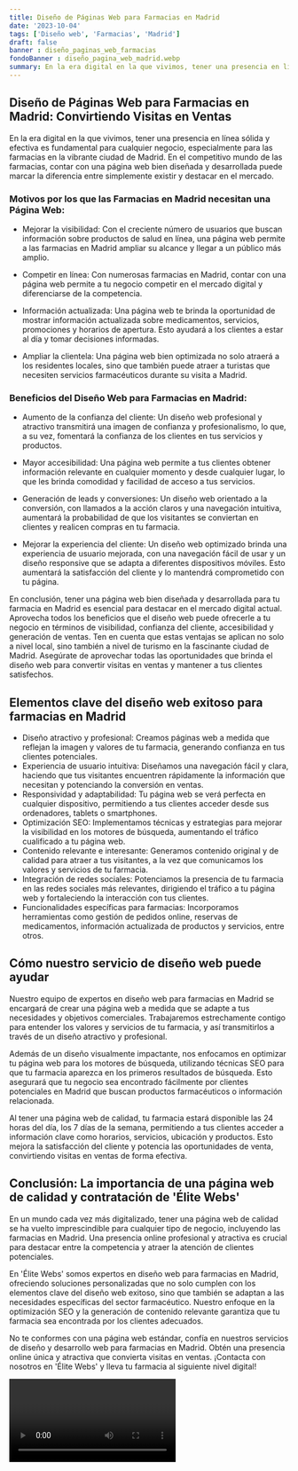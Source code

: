 ```yaml
---
title: Diseño de Páginas Web para Farmacias en Madrid
date: '2023-10-04'
tags: ['Diseño web', 'Farmacias', 'Madrid']
draft: false
banner : diseño_paginas_web_farmacias
fondoBanner : diseño_pagina_web_madrid.webp
summary: En la era digital en la que vivimos, tener una presencia en línea sólida y efectiva es fundamental para cualquier negocio, especialmente para las farmacias en la vibrante ciudad de Madrid. En el competitivo mundo de las farmacias, contar con una página web bien diseñada y desarrollada puede marcar la diferencia entre simplemente existir y destacar en el mercado.
---
```


## Diseño de Páginas Web para Farmacias en Madrid: Convirtiendo Visitas en Ventas

En la era digital en la que vivimos, tener una presencia en línea sólida y efectiva es fundamental para cualquier negocio, especialmente para las farmacias en la vibrante ciudad de Madrid. En el competitivo mundo de las farmacias, contar con una página web bien diseñada y desarrollada puede marcar la diferencia entre simplemente existir y destacar en el mercado.

### Motivos por los que las Farmacias en Madrid necesitan una Página Web:

- Mejorar la visibilidad: Con el creciente número de usuarios que buscan información sobre productos de salud en línea, una página web permite a las farmacias en Madrid ampliar su alcance y llegar a un público más amplio.

- Competir en línea: Con numerosas farmacias en Madrid, contar con una página web permite a tu negocio competir en el mercado digital y diferenciarse de la competencia. 

- Información actualizada: Una página web te brinda la oportunidad de mostrar información actualizada sobre medicamentos, servicios, promociones y horarios de apertura. Esto ayudará a los clientes a estar al día y tomar decisiones informadas.

- Ampliar la clientela: Una página web bien optimizada no solo atraerá a los residentes locales, sino que también puede atraer a turistas que necesiten servicios farmacéuticos durante su visita a Madrid.

### Beneficios del Diseño Web para Farmacias en Madrid:

- Aumento de la confianza del cliente: Un diseño web profesional y atractivo transmitirá una imagen de confianza y profesionalismo, lo que, a su vez, fomentará la confianza de los clientes en tus servicios y productos.

- Mayor accesibilidad: Una página web permite a tus clientes obtener información relevante en cualquier momento y desde cualquier lugar, lo que les brinda comodidad y facilidad de acceso a tus servicios.

- Generación de leads y conversiones: Un diseño web orientado a la conversión, con llamados a la acción claros y una navegación intuitiva, aumentará la probabilidad de que los visitantes se conviertan en clientes y realicen compras en tu farmacia.

- Mejorar la experiencia del cliente: Un diseño web optimizado brinda una experiencia de usuario mejorada, con una navegación fácil de usar y un diseño responsive que se adapta a diferentes dispositivos móviles. Esto aumentará la satisfacción del cliente y lo mantendrá comprometido con tu página.

En conclusión, tener una página web bien diseñada y desarrollada para tu farmacia en Madrid es esencial para destacar en el mercado digital actual. Aprovecha todos los beneficios que el diseño web puede ofrecerle a tu negocio en términos de visibilidad, confianza del cliente, accesibilidad y generación de ventas. Ten en cuenta que estas ventajas se aplican no solo a nivel local, sino también a nivel de turismo en la fascinante ciudad de Madrid. Asegúrate de aprovechar todas las oportunidades que brinda el diseño web para convertir visitas en ventas y mantener a tus clientes satisfechos.

<GifSeo />

<Cta />

## Elementos clave del diseño web exitoso para farmacias en Madrid

- Diseño atractivo y profesional: Creamos páginas web a medida que reflejan la imagen y valores de tu farmacia, generando confianza en tus clientes potenciales.
- Experiencia de usuario intuitiva: Diseñamos una navegación fácil y clara, haciendo que tus visitantes encuentren rápidamente la información que necesitan y potenciando la conversión en ventas.
- Responsividad y adaptabilidad: Tu página web se verá perfecta en cualquier dispositivo, permitiendo a tus clientes acceder desde sus ordenadores, tablets o smartphones.
- Optimización SEO: Implementamos técnicas y estrategias para mejorar la visibilidad en los motores de búsqueda, aumentando el tráfico cualificado a tu página web.
- Contenido relevante e interesante: Generamos contenido original y de calidad para atraer a tus visitantes, a la vez que comunicamos los valores y servicios de tu farmacia.
- Integración de redes sociales: Potenciamos la presencia de tu farmacia en las redes sociales más relevantes, dirigiendo el tráfico a tu página web y fortaleciendo la interacción con tus clientes.
- Funcionalidades específicas para farmacias: Incorporamos herramientas como gestión de pedidos online, reservas de medicamentos, información actualizada de productos y servicios, entre otros.

## Cómo nuestro servicio de diseño web puede ayudar

Nuestro equipo de expertos en diseño web para farmacias en Madrid se encargará de crear una página web a medida que se adapte a tus necesidades y objetivos comerciales. Trabajaremos estrechamente contigo para entender los valores y servicios de tu farmacia, y así transmitirlos a través de un diseño atractivo y profesional.

Además de un diseño visualmente impactante, nos enfocamos en optimizar tu página web para los motores de búsqueda, utilizando técnicas SEO para que tu farmacia aparezca en los primeros resultados de búsqueda. Esto asegurará que tu negocio sea encontrado fácilmente por clientes potenciales en Madrid que buscan productos farmacéuticos o información relacionada.

Al tener una página web de calidad, tu farmacia estará disponible las 24 horas del día, los 7 días de la semana, permitiendo a tus clientes acceder a información clave como horarios, servicios, ubicación y productos. Esto mejora la satisfacción del cliente y potencia las oportunidades de venta, convirtiendo visitas en ventas de forma efectiva.

## Conclusión: La importancia de una página web de calidad y contratación de 'Élite Webs'

En un mundo cada vez más digitalizado, tener una página web de calidad se ha vuelto imprescindible para cualquier tipo de negocio, incluyendo las farmacias en Madrid. Una presencia online profesional y atractiva es crucial para destacar entre la competencia y atraer la atención de clientes potenciales.

En 'Élite Webs' somos expertos en diseño web para farmacias en Madrid, ofreciendo soluciones personalizadas que no solo cumplen con los elementos clave del diseño web exitoso, sino que también se adaptan a las necesidades específicas del sector farmacéutico. Nuestro enfoque en la optimización SEO y la generación de contenido relevante garantiza que tu farmacia sea encontrada por los clientes adecuados.

No te conformes con una página web estándar, confía en nuestros servicios de diseño y desarrollo web para farmacias en Madrid. Obtén una presencia online única y atractiva que convierta visitas en ventas. ¡Contacta con nosotros en 'Élite Webs' y lleva tu farmacia al siguiente nivel digital!

<Video />

<CtaBot job='Farmacias' city='Madrid'/>

<Gmaps query='Madrid+españa+maps' />
